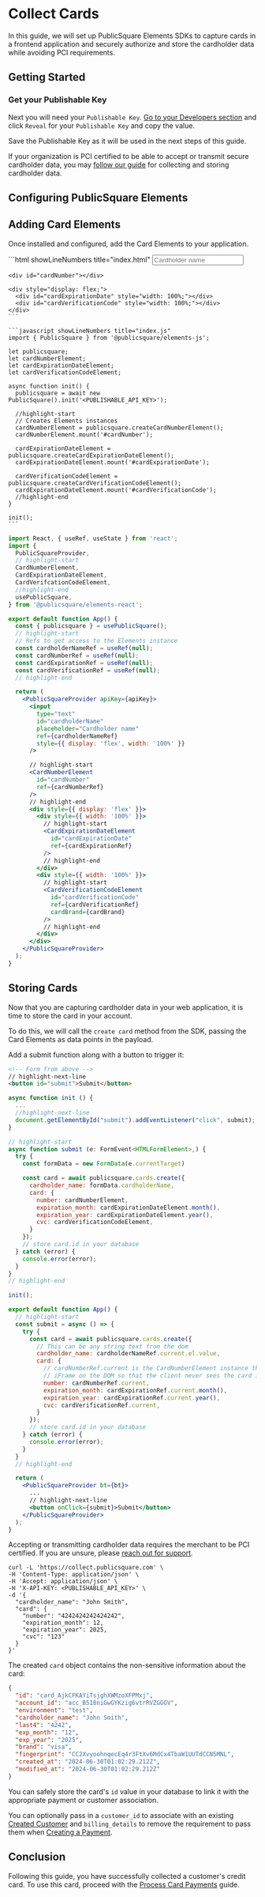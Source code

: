 

# Collect Cards

In this guide, we will set up PublicSquare Elements SDKs to capture cards in a frontend application and securely authorize and store the cardholder data while avoiding PCI requirements.

## Getting Started

<GettingStartedSection />

### Get your Publishable Key

Next you will need your `Publishable Key`. [Go to your Developers section](https://portal.publicsquare.com/developers/api-keys) and click `Reveal` for your `Publishable Key` and copy the value.

<Alert>Save the Publishable Key as it will be used in the next steps of this guide.</Alert>

<Alert type="warning">If your organization is PCI certified to be able to accept or transmit secure cardholder data, you may [follow our guide](/guides/payment-methods/collect-cards?sdk=shell#storing-cards) for collecting and storing cardholder data.</Alert>

## Configuring PublicSquare Elements

<ConfigureElementsSection />

## Adding Card Elements

Once installed and configured, add the Card Elements to your application.

<Tabs className="publicsquare-tabs" queryString="sdk">
  <TabItem value="javascript" label="JavaScript">
    ```html showLineNumbers title="index.html"
    <input
      type="text"
      id="cardholderName"
      placeholder="Cardholder name"
      style={{ display: 'flex', width: '100%' }}
    />

    <div id="cardNumber"></div>

    <div style="display: flex;">
      <div id="cardExpirationDate" style="width: 100%;"></div>
      <div id="cardVerificationCode" style="width: 100%;"></div>
    </div>
    ```

    ```javascript showLineNumbers title="index.js"
    import { PublicSquare } from '@publicsquare/elements-js';

    let publicsquare;
    let cardNumberElement;
    let cardExpirationDateElement;
    let cardVerificationCodeElement;

    async function init() {
      publicsquare = await new PublicSquare().init('<PUBLISHABLE_API_KEY>');

      //highlight-start
      // Creates Elements instances
      cardNumberElement = publicsquare.createCardNumberElement();
      cardNumberElement.mount('#cardNumber');

      cardExpirationDateElement = publicsquare.createCardExpirationDateElement();
      cardExpirationDateElement.mount('#cardExpirationDate');

      cardVerificationCodeElement = publicsquare.createCardVerificationCodeElement();
      cardExpirationDateElement.mount('#cardVerificationCode');
      //highlight-end
    }

    init();
    ```
  </TabItem>

  <TabItem value="react" label="React">

```jsx showLineNumbers title="App.jsx"
import React, { useRef, useState } from 'react';
import {
  PublicSquareProvider,
  // highlight-start
  CardNumberElement,
  CardExpirationDateElement,
  CardVerifcationCodeElement,
  //highlight-end
  usePublicSquare,
} from '@publicsquare/elements-react';

export default function App() {
  const { publicsquare } = usePublicSquare();
  // highlight-start
  // Refs to get access to the Elements instance
  const cardholderNameRef = useRef(null);
  const cardNumberRef = useRef(null);
  const cardExpirationRef = useRef(null);
  const cardVerificationRef = useRef(null);
  // highlight-end

  return (
    <PublicSquareProvider apiKey={apiKey}>
      <input
        type="text"
        id="cardholderName"
        placeholder="Cardholder name"
        ref={cardholderNameRef}
        style={{ display: 'flex', width: '100%' }}
      />

      // highlight-start
      <CardNumberElement
        id="cardNumber"
        ref={cardNumberRef}
      />
      // highlight-end
      <div style={{ display: 'flex' }}>
        <div style={{ width: '100%' }}>
          // highlight-start
          <CardExpirationDateElement
            id="cardExpirationDate"
            ref={cardExpirationRef}
          />
          // highlight-end
        </div>
        <div style={{ width: '100%' }}>
          // highlight-start
          <CardVerificationCodeElement
            id="cardVerificationCode"
            ref={cardVerificationRef}
            cardBrand={cardBrand}
          />
          // highlight-end
        </div>
      </div>
    </PublicSquareProvider>
  );
}
```
  </TabItem>
</Tabs>


## Storing Cards

Now that you are capturing cardholder data in your web application, it is time to store the card in your account.

To do this, we will call the `create card` method from the SDK, passing the Card Elements as data points in the payload.

Add a submit function along with a button to trigger it:

<Tabs className="publicsquare-tabs" queryString="sdk">
  <TabItem value="javascript" label="JavaScript">

```html showLineNumbers title="index.html"
<!-- Form from above -->
// highlight-next-line
<button id="submit">Submit</button>
```

```javascript showLineNumbers title="index.js"
async function init () {
  ...
  //highlight-next-line
  document.getElementById("submit").addEventListener("click", submit);
}

// highlight-start
async function submit (e: FormEvent<HTMLFormElement>,) {
  try {
    const formData = new FormData(e.currentTarget)

    const card = await publicsquare.cards.create({
      cardholder_name: formData.cardholderName,
      card: {
        number: cardNumberElement,
        expiration_month: cardExpirationDateElement.month(),
        expiration_year: cardExpirationDateElement.year(),
        cvc: cardVerificationCodeElement,
      }
    });
    // store card.id in your database
  } catch (error) {
    console.error(error);
  }
}
// highlight-end

init();
```
  </TabItem>
  <TabItem value="react" label="React">

```jsx showLineNumbers title="App.jsx"
export default function App() {
  // highlight-start
  const submit = async () => {
    try {
      const card = await publicsquare.cards.create({
        // This can be any string text from the dom
        cardholder_name: cardholderNameRef.current.el.value,
        card: {
          // cardNumberRef.current is the CardNumberElement instance that will be decrypted within the secure
          // iFrame on the DOM so that the client never sees the card information.
          number: cardNumberRef.current,
          expiration_month: cardExpirationRef.current.month(),
          expiration_year: cardExpirationRef.current.year(),
          cvc: cardVerificationRef.current,
        }
      });
      // store card.id in your database
    } catch (error) {
      console.error(error);
    }
  }
  // highlight-end

  return (
    <PublicSquareProvider bt={bt}>
      ...
      // highlight-next-line
      <button onClick={submit}>Submit</button>
    </PublicSquareProvider>
  );
}
```
  </TabItem>
  <TabItem value="shell" label="cURL">

<Alert type="warning">Accepting or transmitting cardholder data requires the merchant to be PCI certified. If you are unsure, please [reach out for support](mailto:support@publicsquare.com).</Alert>

```shell showLineNumbers
curl -L 'https://collect.publicsquare.com' \
-H 'Content-Type: application/json' \
-H 'Accept: application/json' \
-H 'X-API-KEY: <PUBLISHABLE_API_KEY>' \
-d '{
  "cardholder_name": "John Smith",
  "card": {
    "number": "4242424242424242",
    "expiration_month": 12,
    "expiration_year": 2025,
    "cvc": "123"
  }
}'

```
  </TabItem>
</Tabs>

The created `card` object contains the non-sensitive information about the card:

```json showLineNumbers title="card.json"
{
  "id": "card_AjkCFKAYiTsjghXWMzoXFPMxj",
  "account_id": "acc_B518niGwGYKzig6vtrRVZGGGV",
  "environment": "test",
  "cardholder_name": "John Smith",
  "last4": "4242",
  "exp_month": "12",
  "exp_year": "2025",
  "brand": "visa",
  "fingerprint": "CC2XvyoohnqecEq4r3FtXv6MdCx4TbaW1UUTdCCN5MNL",
  "created_at": "2024-06-30T01:02:29.212Z",
  "modified_at": "2024-06-30T01:02:29.212Z"
}
```

You can safely store the card's `id` value in your database to link it with the appropriate payment or customer association.

You can optionally pass in a `customer_id` to associate with an existing [Created Customer](/api/accounts/create-customer) and `billing_details` to remove the requirement to pass them when [Creating a Payment](/api/financial/create-payment).

## Conclusion

Following this guide, you have successfully collected a customer's credit card. To use this card, proceed with the [Process Card Payments](/guides/payments/process-card-payments) guide.
